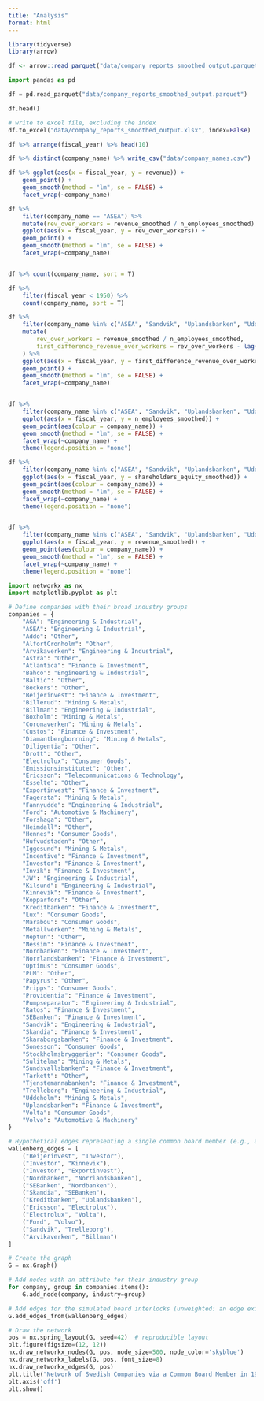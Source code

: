 ```yaml
---
title: "Analysis"
format: html
---
```



```r
library(tidyverse)
library(arrow)

df <- arrow::read_parquet("data/company_reports_smoothed_output.parquet")

```


```python
import pandas as pd

df = pd.read_parquet("data/company_reports_smoothed_output.parquet")

df.head()

# write to excel file, excluding the index
df.to_excel("data/company_reports_smoothed_output.xlsx", index=False)

```

```r
df %>% arrange(fiscal_year) %>% head(10)

df %>% distinct(company_name) %>% write_csv("data/company_names.csv")
```

```r
df %>% ggplot(aes(x = fiscal_year, y = revenue)) +
    geom_point() +
    geom_smooth(method = "lm", se = FALSE) +
    facet_wrap(~company_name)

```




```r
df %>%
    filter(company_name == "ASEA") %>%
    mutate(rev_over_workers = revenue_smoothed / n_employees_smoothed) %>%
    ggplot(aes(x = fiscal_year, y = rev_over_workers)) +
    geom_point() +
    geom_smooth(method = "lm", se = FALSE) +
    facet_wrap(~company_name)


df %>% count(company_name, sort = T)

df %>%
    filter(fiscal_year < 1950) %>%
    count(company_name, sort = T)

df %>%
    filter(company_name %in% c("ASEA", "Sandvik", "Uplandsbanken", "Uddeholm")) %>%
    mutate(
        rev_over_workers = revenue_smoothed / n_employees_smoothed,
        first_difference_revenue_over_workers = rev_over_workers - lag(rev_over_workers)
    ) %>%
    ggplot(aes(x = fiscal_year, y = first_difference_revenue_over_workers)) +
    geom_point() +
    geom_smooth(method = "lm", se = FALSE) +
    facet_wrap(~company_name)


df %>%
    filter(company_name %in% c("ASEA", "Sandvik", "Uplandsbanken", "Uddeholm")) %>%
    ggplot(aes(x = fiscal_year, y = n_employees_smoothed)) +
    geom_point(aes(colour = company_name)) +
    geom_smooth(method = "lm", se = FALSE) +
    facet_wrap(~company_name) +
    theme(legend.position = "none")

```




```r
df %>%
    filter(company_name %in% c("ASEA", "Sandvik", "Uplandsbanken", "Uddeholm")) %>%
    ggplot(aes(x = fiscal_year, y = shareholders_equity_smoothed)) +
    geom_point(aes(colour = company_name)) +
    geom_smooth(method = "lm", se = FALSE) +
    facet_wrap(~company_name) +
    theme(legend.position = "none")


df %>%
    filter(company_name %in% c("ASEA", "Sandvik", "Uplandsbanken", "Uddeholm")) %>%
    ggplot(aes(x = fiscal_year, y = revenue_smoothed)) +
    geom_point(aes(colour = company_name)) +
    geom_smooth(method = "lm", se = FALSE) +
    facet_wrap(~company_name) +
    theme(legend.position = "none")
```




```python
import networkx as nx
import matplotlib.pyplot as plt

# Define companies with their broad industry groups
companies = {
    "AGA": "Engineering & Industrial",
    "ASEA": "Engineering & Industrial",
    "Addo": "Other",
    "AlfortCronholm": "Other",
    "Arvikaverken": "Engineering & Industrial",
    "Astra": "Other",
    "Atlantica": "Finance & Investment",
    "Bahco": "Engineering & Industrial",
    "Baltic": "Other",
    "Beckers": "Other",
    "Beijerinvest": "Finance & Investment",
    "Billerud": "Mining & Metals",
    "Billman": "Engineering & Industrial",
    "Boxholm": "Mining & Metals",
    "Coronaverken": "Mining & Metals",
    "Custos": "Finance & Investment",
    "Diamantbergborrning": "Mining & Metals",
    "Diligentia": "Other",
    "Drott": "Other",
    "Electrolux": "Consumer Goods",
    "Emissionsinstitutet": "Other",
    "Ericsson": "Telecommunications & Technology",
    "Esselte": "Other",
    "Exportinvest": "Finance & Investment",
    "Fagersta": "Mining & Metals",
    "Fannyudde": "Engineering & Industrial",
    "Ford": "Automotive & Machinery",
    "Forshaga": "Other",
    "Heimdall": "Other",
    "Hennes": "Consumer Goods",
    "Hufvudstaden": "Other",
    "Iggesund": "Mining & Metals",
    "Incentive": "Finance & Investment",
    "Investor": "Finance & Investment",
    "Invik": "Finance & Investment",
    "JW": "Engineering & Industrial",
    "Kilsund": "Engineering & Industrial",
    "Kinnevik": "Finance & Investment",
    "Kopparfors": "Other",
    "Kreditbanken": "Finance & Investment",
    "Lux": "Consumer Goods",
    "Marabou": "Consumer Goods",
    "Metallverken": "Mining & Metals",
    "Neptun": "Other",
    "Nessim": "Finance & Investment",
    "Nordbanken": "Finance & Investment",
    "Norrlandsbanken": "Finance & Investment",
    "Optimus": "Consumer Goods",
    "PLM": "Other",
    "Papyrus": "Other",
    "Pripps": "Consumer Goods",
    "Providentia": "Finance & Investment",
    "Pumpseparator": "Engineering & Industrial",
    "Ratos": "Finance & Investment",
    "SEBanken": "Finance & Investment",
    "Sandvik": "Engineering & Industrial",
    "Skandia": "Finance & Investment",
    "Skaraborgsbanken": "Finance & Investment",
    "Sonesson": "Consumer Goods",
    "Stockholmsbryggerier": "Consumer Goods",
    "Sulitelma": "Mining & Metals",
    "Sundsvallsbanken": "Finance & Investment",
    "Tarkett": "Other",
    "Tjenstemannabanken": "Finance & Investment",
    "Trelleborg": "Engineering & Industrial",
    "Uddeholm": "Mining & Metals",
    "Uplandsbanken": "Finance & Investment",
    "Volta": "Consumer Goods",
    "Volvo": "Automotive & Machinery"
}

# Hypothetical edges representing a single common board member (e.g., a Wallenberg-associated board member)
wallenberg_edges = [
    ("Beijerinvest", "Investor"),
    ("Investor", "Kinnevik"),
    ("Investor", "Exportinvest"),
    ("Nordbanken", "Norrlandsbanken"),
    ("SEBanken", "Nordbanken"),
    ("Skandia", "SEBanken"),
    ("Kreditbanken", "Uplandsbanken"),
    ("Ericsson", "Electrolux"),
    ("Electrolux", "Volta"),
    ("Ford", "Volvo"),
    ("Sandvik", "Trelleborg"),
    ("Arvikaverken", "Billman")
]

# Create the graph
G = nx.Graph()

# Add nodes with an attribute for their industry group
for company, group in companies.items():
    G.add_node(company, industry=group)

# Add edges for the simulated board interlocks (unweighted: an edge exists if one common board member is shared)
G.add_edges_from(wallenberg_edges)

# Draw the network
pos = nx.spring_layout(G, seed=42)  # reproducible layout
plt.figure(figsize=(12, 12))
nx.draw_networkx_nodes(G, pos, node_size=500, node_color='skyblue')
nx.draw_networkx_labels(G, pos, font_size=8)
nx.draw_networkx_edges(G, pos)
plt.title("Network of Swedish Companies via a Common Board Member in 1950")
plt.axis('off')
plt.show()


```